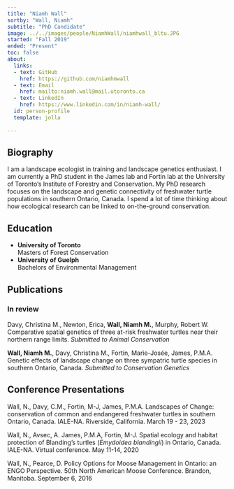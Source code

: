 ```yaml
---
title: "Niamh Wall"
sortby: "Wall, Niamh"
subtitle: "PhD Candidate"
image: ../../images/people/NiamhWall/niamhwall_bltu.JPG
started: "Fall 2019"
ended: "Present"
toc: false
about:
  links:
  - text: GitHub
    href: https://github.com/niamhmwall
  - text: Email
    href: mailto:niamh.wall@mail.utoronto.ca
  - text: LinkedIn
    href: https://www.linkedin.com/in/niamh-wall/
  id: person-profile
  template: jolla    
    
---
```


::: {#person-profile}
:::
## Biography

I am a landscape ecologist in training and landscape genetics enthusiast. I am currently a PhD student in the James lab and Fortin lab at the University of Toronto's Institute of Forestry and Conservation. My PhD research focuses on the landscape and genetic connectivity of freshwater turtle populations in southern Ontario, Canada. I spend a lot of time thinking about how ecological research can be linked to on-the-ground conservation. 

## Education

-   **University of Toronto**<br /> Masters of Forest Conservation
-   **University of Guelph**<br /> Bachelors of Environmental Management

## Publications

### In review

Davy, Christina M., Newton, Erica, **Wall, Niamh M.**, Murphy, Robert W.
Comparative spatial genetics of three at-risk freshwater turtles near their northern
range limits. _Submitted to Animal Conservation_ 

**Wall, Niamh M.**, Davy, Christina M., Fortin, Marie-Josée, James, P.M.A. 
Genetic effects of landscape change on three sympatric turtle species in southern Ontario,
Canada. _Submitted to Conservation Genetics_ 

## Conference Presentations

Wall, N., Davy, C.M., Fortin, M-J, James, P.M.A. Landscapes of Change: conservation of common and endangered freshwater turtles in southern Ontario, Canada. IALE-NA. Riverside, California. March 19 - 23, 2023

Wall, N., Avsec, A. James, P.M.A, Fortin, M-J. Spatial ecology and habitat protection of Blanding's turtles (*Emydoidea blandingii*) in Ontario, Canada. IALE-NA. Virtual conference. May 11-14, 2020

Wall, N., Pearce, D. Policy Options for Moose Management in Ontario: an ENGO Perspective. 50th North American Moose Conference. Brandon, Manitoba. September 6, 2016
